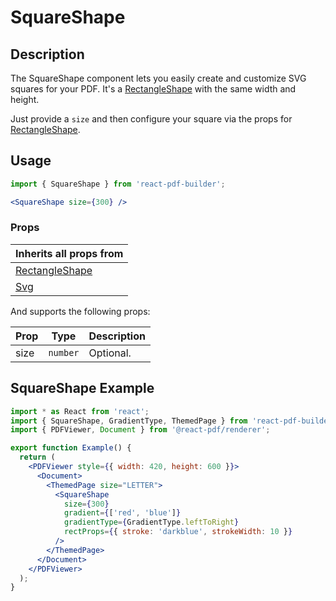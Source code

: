 

<Meta title="Documentation/Components/Shapes/SquareShape" />

<h1>SquareShape</h1>

## Description

The SquareShape component lets you easily create and customize SVG squares for your PDF. It's a [RectangleShape](https://justinmahar.github.io/react-pdf-builder/?path=/docs/documentation-components-shapes-rectangleshape--docs) with the same width and height.

Just provide a `size` and then configure your square via the props for [RectangleShape](https://justinmahar.github.io/react-pdf-builder/?path=/docs/documentation-components-shapes-rectangleshape--docs).

## Usage

```jsx
import { SquareShape } from 'react-pdf-builder';
```

```jsx
<SquareShape size={300} />
```

### Props

| Inherits all props from                                                                                                            |
| ---------------------------------------------------------------------------------------------------------------------------------- |
| [RectangleShape](https://justinmahar.github.io/react-pdf-builder/?path=/docs/documentation-components-shapes-rectangleshape--docs) |
| [Svg](https://react-pdf.org/svg#svg)                                                                                               |

And supports the following props:

| Prop | Type     | Description |
| ---- | -------- | ----------- |
| size | `number` | Optional.   |
  
## SquareShape Example

<DocsPDF>
  <SquareShape 
    size={300}
    gradient={['red', 'blue']}
    gradientType={GradientType.leftToRight}
    rectProps={{ stroke: 'darkblue', strokeWidth: 10 }}
   />
</DocsPDF>

```jsx
import * as React from 'react';
import { SquareShape, GradientType, ThemedPage } from 'react-pdf-builder';
import { PDFViewer, Document } from '@react-pdf/renderer';

export function Example() {
  return (
    <PDFViewer style={{ width: 420, height: 600 }}>
      <Document>
        <ThemedPage size="LETTER">
          <SquareShape 
            size={300}
            gradient={['red', 'blue']}
            gradientType={GradientType.leftToRight}
            rectProps={{ stroke: 'darkblue', strokeWidth: 10 }}
          />
        </ThemedPage>
      </Document>
    </PDFViewer>
  );
}
```
